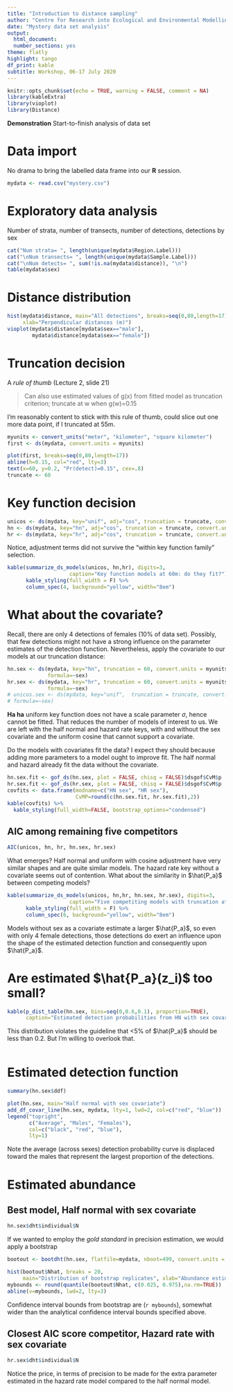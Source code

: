 ```yaml
---
title: "Introduction to distance sampling"
author: "Centre for Research into Ecological and Environmental Modelling **University of St Andrews**"
date: "Mystery data set analysis"
output:
  html_document:
  number_sections: yes
theme: flatly
highlight: tango
df_print: kable
subtitle: Workshop, 06-17 July 2020
---
```

  
```r
knitr::opts_chunk$set(echo = TRUE, warning = FALSE, comment = NA)
library(kableExtra)
library(vioplot)
library(Distance)
```

<div class="alert  alert-success">
  <strong>Demonstration</strong> Start-to-finish analysis of data set
</div>

# Data import

No drama to bring the labelled data frame into our **R** session.

```r
mydata <- read.csv("mystery.csv")
```

# Exploratory data analysis

Number of strata, number of transects, number of detections, detections by sex

```r
cat("Num strata= ", length(unique(mydata$Region.Label)))
cat("\nNum transects= ", length(unique(mydata$Sample.Label)))
cat("\nNum detects= ", sum(!is.na(mydata$distance)), "\n")
table(mydata$sex)
```

# Distance distribution

```r
hist(mydata$distance, main="All detections", breaks=seq(0,80,length=17),
     xlab="Perpendicular distances (m)")
vioplot(mydata$distance[mydata$sex=="male"],
        mydata$distance[mydata$sex=="female"])
```

# Truncation decision

A *rule of thumb* (Lecture 2, slide 21)

> Can also use estimated values of g(x) from fitted model as truncation criterion; truncate at w when g(w)=0.15

I'm reasonably content to stick with this rule of thumb, could slice out one more data point, if I truncated at 55m.

```r
myunits <- convert_units("meter", "kilometer", "square kilometer")
first <- ds(mydata, convert.units = myunits)
```

```r
plot(first, breaks=seq(0,80,length=17))
abline(h=0.15, col="red", lty=3)
text(x=60, y=0.2, "Pr(detect)=0.15", cex=.8)
truncate <- 60
```

# Key function decision

```r
unicos <- ds(mydata, key="unif", adj="cos", truncation = truncate, convert.units = myunits)
hn <- ds(mydata, key="hn", adj="cos", truncation = truncate, convert.units = myunits)
hr <- ds(mydata, key="hr", adj="cos", truncation = truncate, convert.units = myunits)
```

Notice, adjustment terms did not survive the "within key function family" selection.

```r
kable(summarize_ds_models(unicos, hn,hr), digits=3,
                    caption="Key function models at 60m: do they fit?")  %>%
      kable_styling(full_width = F) %>%
      column_spec(4, background="yellow", width="8em")
```

# What about the covariate?

Recall, there are only 4 detections of females (10\% of data set).  Possibly, that few detections might not have a strong influence on the parameter estimates of the detection function.  Nevertheless, apply the covariate to our models at our truncation distance:

```r
hn.sex <- ds(mydata, key="hn", truncation = 60, convert.units = myunits,
             formula=~sex)
hr.sex <- ds(mydata, key="hr", truncation = 60, convert.units = myunits,
             formula=~sex)
# unicos.sex <- ds(mydata, key="unif",  truncation = truncate, convert.units = myunits,
# formula=~sex)
```

**Ha ha** uniform key function does not have a scale parameter $\sigma$, hence cannot be fitted.  That reduces the number of models of interest to us.  We are left with the half normal and hazard rate keys, with and without the sex covariate and the uniform cosine that cannot support a covariate.  

Do the models with covariates fit the data?  I expect they should because adding more parameters to a model ought to improve fit.  The half normal and hazard already fit the data without the covariate.

```r
hn.sex.fit <- gof_ds(hn.sex, plot = FALSE, chisq = FALSE)$dsgof$CvM$p
hr.sex.fit <- gof_ds(hr.sex, plot = FALSE, chisq = FALSE)$dsgof$CvM$p
covfits <- data.frame(modname=c("HN sex", "HR sex"), 
                      CvMP=round(c(hn.sex.fit, hr.sex.fit),2))
kable(covfits) %>%
  kable_styling(full_width=FALSE, bootstrap_options="condensed")

```

## AIC among remaining five competitors

```r
AIC(unicos, hn, hr, hn.sex, hr.sex)
```

What emerges?  Half normal and uniform with cosine adjustment have very similar shapes and are quite similar models.  The hazard rate key without a covariate seems out of contention.  What about the similarity in $\hat{P_a}$ between competing models?

```r
kable(summarize_ds_models(unicos, hn,hr, hn.sex, hr.sex), digits=3,
                    caption="Five competiting models with truncation at 60m")  %>%
      kable_styling(full_width = F) %>%
      column_spec(6, background="yellow", width="8em")
```

Models without sex as a covariate estimate a larger $\hat{P_a}$, so even with only 4 female detections, those detections do exert an influence upon the shape of the estimated detection function and consequently upon $\hat{P_a}$.

# Are estimated $\hat{P_a}(z_i)$ too small?

```r
kable(p_dist_table(hn.sex, bins=seq(0,0.6,0.1), proportion=TRUE), 
      caption="Estimated detection probabilities from HN with sex covariate.")
```
This distribution violates the guideline that <5\% of $\hat{P_a}$ should be less than 0.2.  But I'm willing to overlook that.  

```r


```


# Estimated detection function

```r
summary(hn.sex$ddf)
```
```r
plot(hn.sex, main="Half normal with sex covariate")
add_df_covar_line(hn.sex, mydata, lty=1, lwd=2, col=c("red", "blue"))
legend("topright", 
       c("Average", "Males", "Females"),
       col=c("black", "red", "blue"),
       lty=1)
```

Note the average (across sexes) detection probability curve is displaced toward the males that represent the largest proportion of the detections.

# Estimated abundance

## Best model, Half normal with sex covariate
```r
hn.sex$dht$individual$N
```

If we wanted to employ the *gold standard* in precision estimation, we would apply a bootstrap

```r
bootout <- bootdht(hn.sex, flatfile=mydata, nboot=499, convert.units = myunits)
```

```r
hist(bootout$Nhat, breaks = 20, 
     main="Distribution of bootstrap replicates", xlab="Abundance estimate")
mybounds <- round(quantile(bootout$Nhat, c(0.025, 0.975),na.rm=TRUE))
abline(v=mybounds, lwd=2, lty=3)
```

Confidence interval bounds from bootstrap are (`r mybounds`), somewhat wider than the analytical confidence interval bounds specified above.


## Closest AIC score competitor, Hazard rate with sex covariate
```r
hr.sex$dht$individual$N
```

Notice the price, in terms of precision to be made for the extra parameter estimated in the hazard rate model compared to the half normal model.